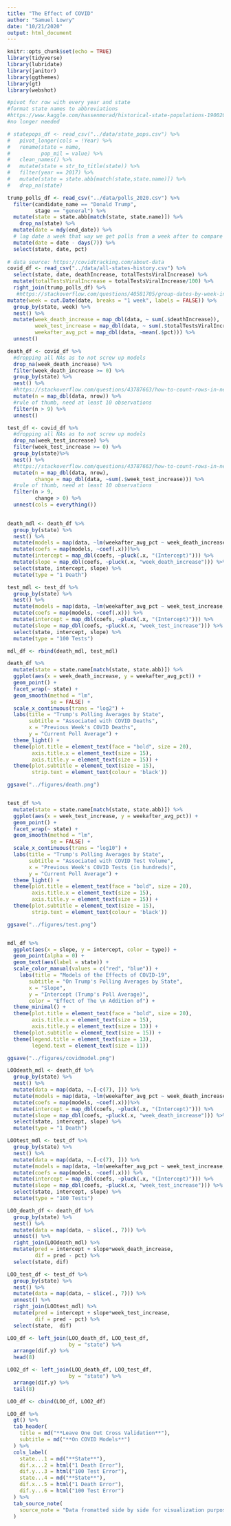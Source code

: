 ```yaml
---
title: "The Effect of COVID"
author: "Samuel Lowry"
date: "10/21/2020"
output: html_document
---
```


```r
knitr::opts_chunk$set(echo = TRUE)
library(tidyverse)
library(lubridate)
library(janitor)
library(ggthemes)
library(gt)
library(webshot)
```

```r
#pivot for row with every year and state 
#format state names to abbreviations
#https://www.kaggle.com/hassenmorad/historical-state-populations-19002017 data from here
#no longer needed

# statepops_df <- read_csv("../data/state_pops.csv") %>% 
#   pivot_longer(cols = !Year) %>% 
#   rename(state = name,
#          pop_mil = value) %>%
#   clean_names() %>% 
#   mutate(state = str_to_title(state)) %>% 
#   filter(year == 2017) %>% 
#   mutate(state = state.abb[match(state,state.name)]) %>% 
#   drop_na(state)

trump_polls_df <- read_csv("../data/polls_2020.csv") %>% 
  filter(candidate_name == "Donald Trump",
         stage == "general") %>% 
  mutate(state = state.abb[match(state, state.name)]) %>% 
    drop_na(state) %>%
  mutate(date = mdy(end_date)) %>% 
  # lag date a week that way we get polls from a week after to compare the numbers from (to get reaction)
  mutate(date = date - days(7)) %>% 
  select(state, date, pct)
  
# data source: https://covidtracking.com/about-data
covid_df <- read_csv("../data/all-states-history.csv") %>% 
  select(state, date, deathIncrease, totalTestsViralIncrease) %>% 
  mutate(totalTestsViralIncrease = totalTestsViralIncrease/100) %>% 
  right_join(trump_polls_df) %>% 
   #https://stackoverflow.com/questions/40581705/group-dates-by-week-in-r
mutate(week = cut.Date(date, breaks = "1 week", labels = FALSE)) %>% 
  group_by(state, week) %>% 
  nest() %>% 
  mutate(week_death_increase = map_dbl(data, ~ sum(.$deathIncrease)),
         week_test_increase = map_dbl(data, ~ sum(.$totalTestsViralIncrease)),
         weekafter_avg_pct = map_dbl(data, ~mean(.$pct))) %>% 
  unnest()

death_df <- covid_df %>% 
  #dropping all NAs as to not screw up models
  drop_na(week_death_increase) %>% 
  filter(week_death_increase >= 0) %>% 
  group_by(state) %>% 
  nest() %>% 
  #https://stackoverflow.com/questions/43787663/how-to-count-rows-in-nested-data-frames-with-dplyr
  mutate(n = map_dbl(data, nrow)) %>% 
  #rule of thumb, need at least 10 observations
  filter(n > 9) %>% 
  unnest()

test_df <- covid_df %>% 
  #dropping all NAs as to not screw up models
  drop_na(week_test_increase) %>% 
  filter(week_test_increase >= 0) %>% 
  group_by(state)%>% 
  nest() %>% 
  #https://stackoverflow.com/questions/43787663/how-to-count-rows-in-nested-data-frames-with-dplyr
  mutate(n = map_dbl(data, nrow),
         change = map_dbl(data, ~sum(.$week_test_increase))) %>% 
  #rule of thumb, need at least 10 observations
  filter(n > 9,
         change > 0) %>% 
  unnest(cols = everything())
  
```

```r
death_mdl <- death_df %>% 
  group_by(state) %>% 
  nest() %>% 
  mutate(models = map(data, ~lm(weekafter_avg_pct ~ week_death_increase, data = .x))) %>% 
  mutate(coefs = map(models, ~coef(.x)))%>% 
  mutate(intercept = map_dbl(coefs, ~pluck(.x, "(Intercept)"))) %>% 
  mutate(slope = map_dbl(coefs, ~pluck(.x, "week_death_increase"))) %>% 
  select(state, intercept, slope) %>% 
  mutate(type = "1 Death")

test_mdl <- test_df %>% 
  group_by(state) %>% 
  nest() %>% 
  mutate(models = map(data, ~lm(weekafter_avg_pct ~ week_test_increase, data = .x))) %>% 
  mutate(coefs = map(models, ~coef(.x))) %>% 
  mutate(intercept = map_dbl(coefs, ~pluck(.x, "(Intercept)"))) %>% 
  mutate(slope = map_dbl(coefs, ~pluck(.x, "week_test_increase"))) %>% 
  select(state, intercept, slope) %>% 
  mutate(type = "100 Tests")

mdl_df <- rbind(death_mdl, test_mdl)
```

```r
death_df %>% 
  mutate(state = state.name[match(state, state.abb)]) %>% 
  ggplot(aes(x = week_death_increase, y = weekafter_avg_pct)) +
  geom_point() +
  facet_wrap(~ state) +
  geom_smooth(method = "lm",
              se = FALSE) +
  scale_x_continuous(trans = "log2") +
  labs(title = "Trump's Polling Averages by State",
       subtitle = "Associated with COVID Deaths",
       x = "Previous Week's COVID Deaths",
       y = "Current Poll Average") +
  theme_light() +
  theme(plot.title = element_text(face = "bold", size = 20), 
        axis.title.x = element_text(size = 15),
        axis.title.y = element_text(size = 15)) +
  theme(plot.subtitle = element_text(size = 15),
        strip.text = element_text(colour = 'black')) 

ggsave("../figures/death.png")


test_df %>% 
  mutate(state = state.name[match(state, state.abb)]) %>% 
  ggplot(aes(x = week_test_increase, y = weekafter_avg_pct)) +
  geom_point() +
  facet_wrap(~ state) +
  geom_smooth(method = "lm",
              se = FALSE) +
  scale_x_continuous(trans = "log10") +
  labs(title = "Trump's Polling Averages by State",
       subtitle = "Associated with COVID Test Volume",
       x = "Previous Week's COVID Tests (in hundreds)",
       y = "Current Poll Average") +
  theme_light() +
  theme(plot.title = element_text(face = "bold", size = 20), 
        axis.title.x = element_text(size = 15),
        axis.title.y = element_text(size = 15)) +
  theme(plot.subtitle = element_text(size = 15),
        strip.text = element_text(colour = 'black')) 

ggsave("../figures/test.png")


mdl_df %>% 
  ggplot(aes(x = slope, y = intercept, color = type)) +
  geom_point(alpha = 0) +
  geom_text(aes(label = state)) +
  scale_color_manual(values = c("red", "blue")) +
    labs(title = "Models of the Effects of COVID-19",
       subtitle = "On Trump's Polling Averages by State",
       x = "Slope",
       y = "Intercept (Trump's Poll Average)",
       color = "Effect of The \n Addition of") +
  theme_minimal() +
  theme(plot.title = element_text(face = "bold", size = 20), 
        axis.title.x = element_text(size = 15),
        axis.title.y = element_text(size = 13)) +
  theme(plot.subtitle = element_text(size = 15)) +
  theme(legend.title = element_text(size = 13),
        legend.text = element_text(size = 11))

ggsave("../figures/covidmodel.png")


```

```r
LOOdeath_mdl <- death_df %>% 
  group_by(state) %>% 
  nest() %>%
  mutate(data = map(data, ~.[-c(7), ])) %>% 
  mutate(models = map(data, ~lm(weekafter_avg_pct ~ week_death_increase, data = .x))) %>% 
  mutate(coefs = map(models, ~coef(.x)))%>% 
  mutate(intercept = map_dbl(coefs, ~pluck(.x, "(Intercept)"))) %>% 
  mutate(slope = map_dbl(coefs, ~pluck(.x, "week_death_increase"))) %>% 
  select(state, intercept, slope) %>% 
  mutate(type = "1 Death")

LOOtest_mdl <- test_df %>% 
  group_by(state) %>% 
  nest() %>% 
  mutate(data = map(data, ~.[-c(7), ])) %>% 
  mutate(models = map(data, ~lm(weekafter_avg_pct ~ week_test_increase, data = .x))) %>% 
  mutate(coefs = map(models, ~coef(.x))) %>% 
  mutate(intercept = map_dbl(coefs, ~pluck(.x, "(Intercept)"))) %>% 
  mutate(slope = map_dbl(coefs, ~pluck(.x, "week_test_increase"))) %>% 
  select(state, intercept, slope) %>% 
  mutate(type = "100 Tests")

LOO_death_df <- death_df %>% 
  group_by(state) %>% 
  nest() %>%
  mutate(data = map(data, ~ slice(., 7))) %>% 
  unnest() %>% 
  right_join(LOOdeath_mdl) %>% 
  mutate(pred = intercept + slope*week_death_increase,
         dif = pred - pct) %>% 
  select(state, dif)

LOO_test_df <- test_df %>% 
  group_by(state) %>% 
  nest() %>%
  mutate(data = map(data, ~ slice(., 7))) %>% 
  unnest() %>% 
  right_join(LOOtest_mdl) %>% 
  mutate(pred = intercept + slope*week_test_increase,
         dif = pred - pct) %>% 
  select(state,  dif)

LOO_df <- left_join(LOO_death_df, LOO_test_df,
                    by = "state") %>% 
  arrange(dif.y) %>% 
  head(8)

LOO2_df <- left_join(LOO_death_df, LOO_test_df,
                    by = "state") %>% 
  arrange(dif.y) %>% 
  tail(8)

LOO_df <- cbind(LOO_df, LOO2_df)
```

```r
LOO_df %>% 
  gt() %>% 
  tab_header(
    title = md("**Leave One Out Cross Validation**"),
    subtitle = md("**On COVID Models**")
  ) %>%
  cols_label(
    state...1 = md("**State**"),
    dif.x...2 = html("1 Death Error"),
    dif.y...3 = html("100 Test Error"),
    state...4 = md("**State**"),
    dif.x...5 = html("1 Death Error"),
    dif.y...6 = html("100 Test Error")
  ) %>% 
  tab_source_note(
    source_note = "Data fromatted side by side for visualization purposes"
  )
```

